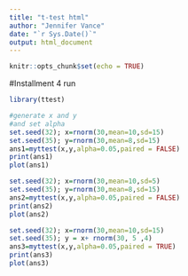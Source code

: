 ---
title: "t-test html"
author: "Jennifer Vance"
date: "`r Sys.Date()`"
output: html_document
---

```{r setup, include=FALSE}
knitr::opts_chunk$set(echo = TRUE)
```


#Installment 4 run

```{r message=FALSE, warning=FALSE}
library(ttest)

#generate x and y
#and set alpha
set.seed(32); x=rnorm(30,mean=10,sd=15)
set.seed(35); y=rnorm(30,mean=8,sd=15)
ans1=myttest(x,y,alpha=0.05,paired = FALSE)
print(ans1)
plot(ans1)

set.seed(32); x=rnorm(30,mean=10,sd=5)
set.seed(35); y=rnorm(30,mean=8,sd=15)
ans2=myttest(x,y,alpha=0.05,paired = FALSE)
print(ans2)
plot(ans2)

set.seed(32); x=rnorm(30,mean=10,sd=15)
set.seed(35); y = x+ rnorm(30, 5 ,4)
ans3=myttest(x,y,alpha=0.05,paired = TRUE)
print(ans3)
plot(ans3)



```
